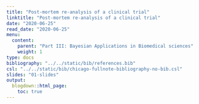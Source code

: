 ```yaml
---
title: "Post-mortem re-analysis of a clinical trial"
linktitle: "Post-mortem re-analysis of a clinical trial"
date: "2020-06-25"
read_date: "2020-06-25"
menu:
  content:
    parent: "Part III: Bayesian Applications in Biomedical sciences"
    weight: 1
type: docs
bibliography: "../../static/bib/references.bib"
csl: "../../static/bib/chicago-fullnote-bibliography-no-bib.csl"
slides: "01-slides"
output:
  blogdown::html_page:
    toc: true
---
```

